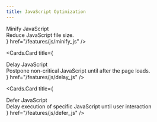 ```yaml
---
title: JavaScript Optimization
---
```



<style jsx global>{`
  .cards-container{
    display: flex;
    flex-direction: column;
  }

  .card-body .card-title{
    font-size: 18px;
    line-height: 1.2;
    font-weight: 600;
  }

  .card-body .card-description{
    font-size: 14px;
    line-height: 1.2;
    font-weight: 400;
    margin-top: 10px;
  }
`}</style>

<Cards className="cards-container">
  <Cards.Card
    title={
      <div className="card-body">
        <div className="card-title">
          Minify JavaScript
        </div>
        <div className="card-description">
          Reduce JavaScript file size.
        </div>
      </div>
    }
    href="/features/js/minify_js"
  />

  <Cards.Card
    title={
      <div className="card-body">
        <div className="card-title">
          Delay JavaScript
        </div>
        <div className="card-description">
          Postpone non-critical JavaScript until after the page loads.
        </div>
      </div>
    }
    href="/features/js/delay_js"
  />

  <Cards.Card
    title={
      <div className="card-body">
        <div className="card-title">
          Defer JavaScript
        </div>
        <div className="card-description">
          Delay execution of specific JavaScript until user interaction
        </div>
      </div>
    }
    href="/features/js/defer_js"
  />
</Cards>